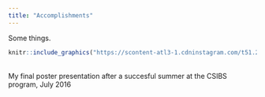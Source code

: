 ```yaml
---
title: "Accomplishments"
---
```


Some things.

```r
knitr::include_graphics("https://scontent-atl3-1.cdninstagram.com/t51.2885-15/e35/14276592_545998382266075_4154081657042763776_n.jpg")
```
<br>
My final poster presentation after a succesful summer at the CSIBS program, July 2016